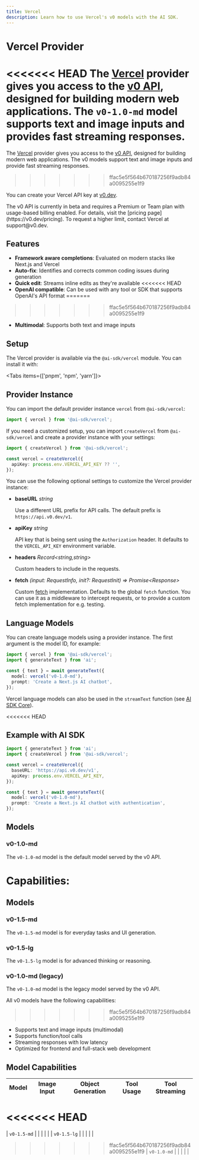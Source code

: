 ```yaml
---
title: Vercel
description: Learn how to use Vercel's v0 models with the AI SDK.
---
```


# Vercel Provider

<<<<<<< HEAD
The [Vercel](https://vercel.com) provider gives you access to the [v0 API](https://vercel.com/docs/v0/api), designed for building modern web applications. The `v0-1.0-md` model supports text and image inputs and provides fast streaming responses.
=======
The [Vercel](https://vercel.com) provider gives you access to the [v0 API](https://vercel.com/docs/v0/api), designed for building modern web applications. The v0 models support text and image inputs and provide fast streaming responses.
>>>>>>> ffac5e5f564b670187256f9adb84a0095255e1f9

You can create your Vercel API key at [v0.dev](https://v0.dev/chat/settings/keys).

<Note>
  The v0 API is currently in beta and requires a Premium or Team plan with
  usage-based billing enabled. For details, visit the [pricing
  page](https://v0.dev/pricing). To request a higher limit, contact Vercel at
  support@v0.dev.
</Note>

## Features

- **Framework aware completions**: Evaluated on modern stacks like Next.js and Vercel
- **Auto-fix**: Identifies and corrects common coding issues during generation
- **Quick edit**: Streams inline edits as they're available
<<<<<<< HEAD
- **OpenAI compatible**: Can be used with any tool or SDK that supports OpenAI's API format
=======
>>>>>>> ffac5e5f564b670187256f9adb84a0095255e1f9
- **Multimodal**: Supports both text and image inputs

## Setup

The Vercel provider is available via the `@ai-sdk/vercel` module. You can install it with:

<Tabs items={['pnpm', 'npm', 'yarn']}>
  <Tab>
    <Snippet text="pnpm add @ai-sdk/vercel" dark />
  </Tab>
  <Tab>
    <Snippet text="npm install @ai-sdk/vercel" dark />
  </Tab>
  <Tab>
    <Snippet text="yarn add @ai-sdk/vercel" dark />
  </Tab>
</Tabs>

## Provider Instance

You can import the default provider instance `vercel` from `@ai-sdk/vercel`:

```ts
import { vercel } from '@ai-sdk/vercel';
```

If you need a customized setup, you can import `createVercel` from `@ai-sdk/vercel` and create a provider instance with your settings:

```ts
import { createVercel } from '@ai-sdk/vercel';

const vercel = createVercel({
  apiKey: process.env.VERCEL_API_KEY ?? '',
});
```

You can use the following optional settings to customize the Vercel provider instance:

- **baseURL** _string_

  Use a different URL prefix for API calls. The default prefix is `https://api.v0.dev/v1`.

- **apiKey** _string_

  API key that is being sent using the `Authorization` header. It defaults to
  the `VERCEL_API_KEY` environment variable.

- **headers** _Record&lt;string,string&gt;_

  Custom headers to include in the requests.

- **fetch** _(input: RequestInfo, init?: RequestInit) => Promise&lt;Response&gt;_

  Custom [fetch](https://developer.mozilla.org/en-US/docs/Web/API/fetch) implementation.
  Defaults to the global `fetch` function.
  You can use it as a middleware to intercept requests,
  or to provide a custom fetch implementation for e.g. testing.

## Language Models

You can create language models using a provider instance. The first argument is the model ID, for example:

```ts
import { vercel } from '@ai-sdk/vercel';
import { generateText } from 'ai';

const { text } = await generateText({
  model: vercel('v0-1.0-md'),
  prompt: 'Create a Next.js AI chatbot',
});
```

Vercel language models can also be used in the `streamText` function (see [AI SDK Core](/docs/ai-sdk-core)).

<<<<<<< HEAD
## Example with AI SDK

```ts
import { generateText } from 'ai';
import { createVercel } from '@ai-sdk/vercel';

const vercel = createVercel({
  baseURL: 'https://api.v0.dev/v1',
  apiKey: process.env.VERCEL_API_KEY,
});

const { text } = await generateText({
  model: vercel('v0-1.0-md'),
  prompt: 'Create a Next.js AI chatbot with authentication',
});
```

## Models

### v0-1.0-md

The `v0-1.0-md` model is the default model served by the v0 API.

Capabilities:
=======
## Models

### v0-1.5-md

The `v0-1.5-md` model is for everyday tasks and UI generation.

### v0-1.5-lg

The `v0-1.5-lg` model is for advanced thinking or reasoning.

### v0-1.0-md (legacy)

The `v0-1.0-md` model is the legacy model served by the v0 API.

All v0 models have the following capabilities:
>>>>>>> ffac5e5f564b670187256f9adb84a0095255e1f9

- Supports text and image inputs (multimodal)
- Supports function/tool calls
- Streaming responses with low latency
- Optimized for frontend and full-stack web development

## Model Capabilities

| Model       | Image Input         | Object Generation   | Tool Usage          | Tool Streaming      |
| ----------- | ------------------- | ------------------- | ------------------- | ------------------- |
<<<<<<< HEAD
=======
| `v0-1.5-md` | <Check size={18} /> | <Check size={18} /> | <Check size={18} /> | <Check size={18} /> |
| `v0-1.5-lg` | <Check size={18} /> | <Check size={18} /> | <Check size={18} /> | <Check size={18} /> |
>>>>>>> ffac5e5f564b670187256f9adb84a0095255e1f9
| `v0-1.0-md` | <Check size={18} /> | <Check size={18} /> | <Check size={18} /> | <Check size={18} /> |
